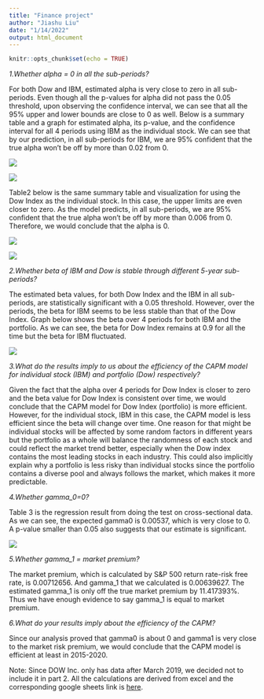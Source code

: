 ```yaml
---
title: "Finance project"
author: "Jiashu Liu"
date: "1/14/2022"
output: html_document
---
```


```r
knitr::opts_chunk$set(echo = TRUE)
```

*1.Whether alpha = 0 in all the sub-periods?*

For both Dow and IBM, estimated alpha is very close to zero in all sub-periods. Even though all the p-values for alpha did not pass the 0.05 threshold, upon observing the confidence interval, we can see that all the 95% upper and lower bounds are close to 0 as well. Below is a summary table and a graph for estimated alpha, its p-value, and the confidence interval for all 4 periods using IBM as the individual stock. We can see that by our prediction, in all sub-periods for IBM, we are 95% confident that the true alpha won’t be off by more than 0.02 from 0. 

![](figure1.PNG)

![](figure2.PNG)

Table2 below is the same summary table and visualization for using the Dow Index as the individual stock. In this case, the upper limits are even closer to zero. As the model predicts, in all sub-periods, we are 95% confident that the true alpha won’t be off by more than 0.006 from 0. Therefore, we would conclude that the alpha is 0. 

![](figure3.PNG)

![](figure4.PNG)

*2.Whether beta of IBM and Dow is stable through different 5-year sub-periods?*

The estimated beta values, for both Dow Index and the IBM in all sub-periods, are statistically significant with a 0.05 threshold. However, over the periods, the beta for IBM seems to be less stable than that of the Dow Index. Graph below shows the beta over 4 periods for both IBM and the portfolio. As we can see, the beta for Dow Index remains at 0.9 for all the time but the beta for IBM fluctuated. 

![](figure5.PNG)

*3.What do the results imply to us about the efficiency of the CAPM model for individual stock (IBM) and portfolio (Dow) respectively?*

Given the fact that the alpha over 4 periods for Dow Index is closer to zero and the beta value for Dow Index is consistent over time, we would conclude that the CAPM model for Dow Index (portfolio) is more efficient. However, for the individual stock, IBM in this case, the CAPM model is less efficient since the beta will change over time. One reason for that might be individual stocks will be affected by some random factors in different years but the portfolio as a whole will balance the randomness of each stock and could reflect the market trend better, especially when the Dow index contains the most leading stocks in each industry. This could also implicitly explain why a portfolio is less risky than individual stocks since the portfolio contains a diverse pool and always follows the market, which makes it more predictable. 

*4.Whether gamma_0=0?*

Table 3 is the regression result from doing the test on cross-sectional data. As we can see, the expected gamma0 is 0.00537, which is very close to 0. A p-value smaller than 0.05 also suggests that our estimate is significant. 

![](figure6.PNG)

*5.Whether gamma_1 = market premium?*

The market premium, which is calculated by S&P 500 return rate-risk free rate, is 0.00712656. And gamma_1 that we calculated is 0.00639627. The estimated gamma_1 is only off the true market premium by 11.417393%. Thus we have enough evidence to say gamma_1 is equal to market premium.

*6.What do your results imply about the efficiency of the CAPM?*

Since our analysis proved that gamma0 is about 0 and gamma1 is very close to the market risk premium, we would conclude that the CAPM model is efficient at least in 2015-2020. 

Note: 
Since DOW Inc. only has data after March 2019, we decided not to include it in part 2.
All the calculations are derived from excel and the corresponding google sheets link is [here](https://docs.google.com/spreadsheets/d/1lGjHjcjj8LS35oBgkOEV3i6BRhjEM8NGwArhI-xfz6g/edit#gid=1376656908). 



